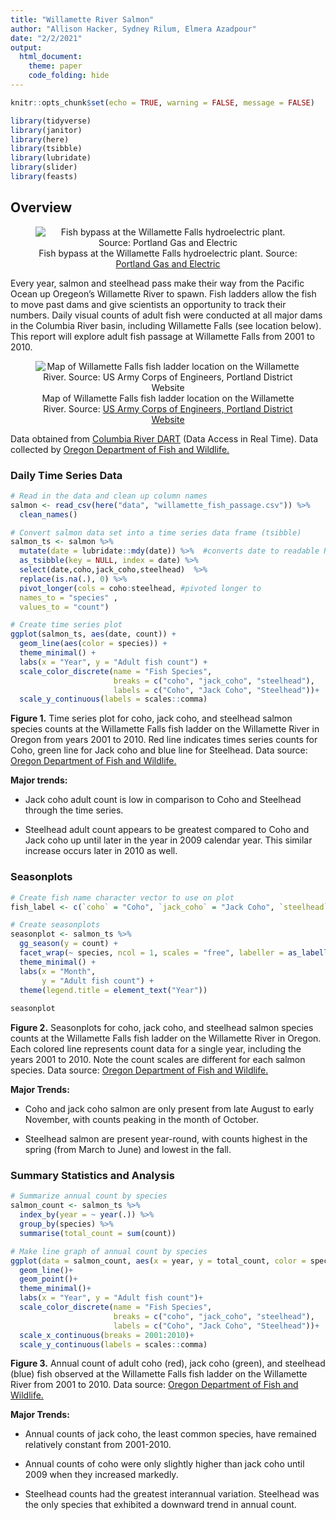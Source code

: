 ```yaml
---
title: "Willamette River Salmon"
author: "Allison Hacker, Sydney Rilum, Elmera Azadpour"
date: "2/2/2021"
output: 
  html_document:
    theme: paper
    code_folding: hide
---
```


```r
knitr::opts_chunk$set(echo = TRUE, warning = FALSE, message = FALSE)

library(tidyverse)
library(janitor)
library(here)
library(tsibble)
library(lubridate)
library(slider)
library(feasts)
```

## Overview {.tabset}

<center>
![Fish bypass at the Willamette Falls hydroelectric plant. Source: [Portland Gas and Electric](https://portlandgeneral.com/about/willamette-river)](./images/willamette-river-fish-bypass.jpg)

</center>

Every year, salmon and steelhead pass make their way from the Pacific Ocean up Oregeon's Willamette River to spawn. Fish ladders allow the fish to move past dams and give scientists an opportunity to track their numbers. Daily visual counts of adult fish were conducted at all major dams in the Columbia River basin, including Willamette Falls (see location below). This report will explore adult fish passage at Willamette Falls from 2001 to 2010.

<center>
![Map of Willamette Falls fish ladder location on the Willamette River. Source: [US Army Corps of Engineers, Portland District Website](https://www.nwp.usace.army.mil/willamette/locks/)](./images/Willamette_Falls_Locks_area_map.jpg)

</center>

Data obtained from [Columbia River DART](http://www.cbr.washington.edu/dart/query/adult_graph_text) (Data Access in Real Time). Data collected by [Oregon Department of Fish and Wildlife.](https://www.dfw.state.or.us/fish/fish_counts/willamette%20falls.asp)


### Daily Time Series Data

```r
# Read in the data and clean up column names
salmon <- read_csv(here("data", "willamette_fish_passage.csv")) %>% 
  clean_names()

# Convert salmon data set into a time series data frame (tsibble)
salmon_ts <- salmon %>% 
  mutate(date = lubridate::mdy(date)) %>%  #converts date to readable R form
  as_tsibble(key = NULL, index = date) %>% 
  select(date,coho,jack_coho,steelhead)  %>% 
  replace(is.na(.), 0) %>% 
  pivot_longer(cols = coho:steelhead, #pivoted longer to 
  names_to = "species" ,
  values_to = "count")

# Create time series plot
ggplot(salmon_ts, aes(date, count)) +
  geom_line(aes(color = species)) +
  theme_minimal() +
  labs(x = "Year", y = "Adult fish count") +
  scale_color_discrete(name = "Fish Species",
                       breaks = c("coho", "jack_coho", "steelhead"),
                       labels = c("Coho", "Jack Coho", "Steelhead"))+
  scale_y_continuous(labels = scales::comma)
```

**Figure 1.** Time series plot for coho, jack coho, and steelhead salmon species counts at the Willamette Falls fish ladder on the Willamette River in Oregon from years 2001 to 2010. Red line indicates times series counts for Coho, green line for Jack coho and blue line for Steelhead. Data source: [Oregon Department of Fish and Wildlife.](https://www.dfw.state.or.us/fish/fish_counts/willamette%20falls.asp)

**Major trends:** 

- Jack coho adult count is low in comparison to Coho and Steelhead through the time series.

- Steelhead adult count appears to be greatest compared to Coho and Jack coho up until later in the year in 2009 calendar year. This similar increase occurs later in 2010 as well.

### Seasonplots

```r
# Create fish name character vector to use on plot
fish_label <- c(`coho` = "Coho", `jack_coho` = "Jack Coho", `steelhead` = "Steelhead")

# Create seasonplots
seasonplot <- salmon_ts %>% 
  gg_season(y = count) +
  facet_wrap(~ species, ncol = 1, scales = "free", labeller = as_labeller(fish_label)) +
  theme_minimal() +
  labs(x = "Month",
       y = "Adult fish count") +
  theme(legend.title = element_text("Year"))
  
seasonplot
```

**Figure 2.** Seasonplots for coho, jack coho, and steelhead salmon species counts at the Willamette Falls fish ladder on the Willamette River in Oregon. Each colored line represents count data for a single year, including the years 2001 to 2010. Note the count scales are different for each salmon species. Data source: [Oregon Department of Fish and Wildlife.](https://www.dfw.state.or.us/fish/fish_counts/willamette%20falls.asp)

**Major Trends:**

- Coho and jack coho salmon are only present from late August to early November, with counts peaking in the month of October.

- Steelhead salmon are present year-round, with counts highest in the spring (from March to June) and lowest in the fall.


### Summary Statistics and Analysis

```r
# Summarize annual count by species
salmon_count <- salmon_ts %>% 
  index_by(year = ~ year(.)) %>% 
  group_by(species) %>% 
  summarise(total_count = sum(count))

# Make line graph of annual count by species
ggplot(data = salmon_count, aes(x = year, y = total_count, color = species))+
  geom_line()+
  geom_point()+
  theme_minimal()+
  labs(x = "Year", y = "Adult fish count")+
  scale_color_discrete(name = "Fish Species",
                       breaks = c("coho", "jack_coho", "steelhead"),
                       labels = c("Coho", "Jack Coho", "Steelhead"))+
  scale_x_continuous(breaks = 2001:2010)+
  scale_y_continuous(labels = scales::comma)
```

**Figure 3.** Annual count of adult coho (red), jack coho (green), and steelhead (blue) fish observed at the Willamette Falls fish ladder on the Willamette River from 2001 to 2010. Data source: [Oregon Department of Fish and Wildlife.](https://www.dfw.state.or.us/fish/fish_counts/willamette%20falls.asp)

**Major Trends:**

- Annual counts of jack coho, the least common species, have remained relatively constant from 2001-2010.

- Annual counts of coho were only slightly higher than jack coho until 2009 when they increased markedly.

- Steelhead counts had the greatest interannual variation. Steelhead was the only species that exhibited a downward trend in annual count.





















